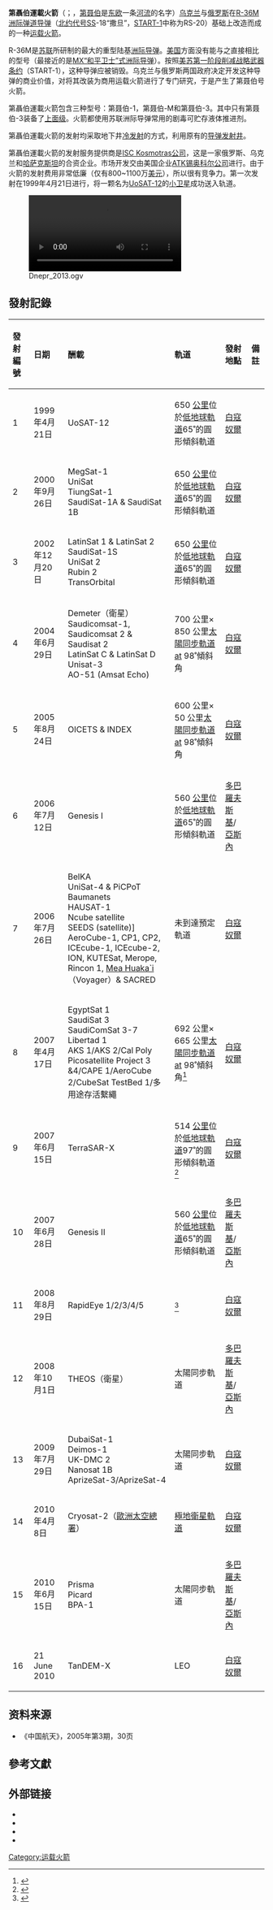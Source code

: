 {{noteTA
|1 = zh-cn:拜科努尔; zh-tw:白寇奴爾;
}}

{{Infobox rocket
|name =第聶伯運載火箭
|image = Dnepr rocket lift-off 1.jpg
|caption =
|function =[[運載火箭|運載火箭]]
|manufacturer =[[馬卡羅夫南方機械製造廠生產聯合體|馬卡羅夫南方機械製造廠生產聯合體]]
|country-origin = {{USSR}}({{UKR}})
|cpl-year =
|cpl =
|height = {{convert|34.3|m|ft}}
|diameter = {{convert|3|m|ft}}
|mass = {{convert|211000|kg|lb}}
|stages = 3（4或5節為SpaceTug[[上面級|上面級]]）
|capacities =
{{Infobox Rocket/Payload|mass={{convert|4500|kg|lb}}|location=[[低地軌道|LEO]]}}
{{Infobox Rocket/Payload|mass={{convert|3200|kg|lb}}|location=the [[國際太空站|ISS]]}}
{{Infobox Rocket/Payload|mass={{convert|550|kg|lb}} (搭載SpaceTug-1上面級)|location=[[月球轉移軌道|TLI]]}}
|status = 現役
|sites = [[拜科努爾|拜科努爾]][[Baikonur_Cosmodrome_Site_109|Site 109/95]]<br>[[棟巴羅夫斯基|棟巴羅夫斯基]][[Dombarovsky_Site_13|LC-13]]<br>（以飛彈發射井發射）
|first= 1999年4月21日
|last=
|launches = 16次
|success = 15次
|fail = 1次
|partial =
|stagedata =
{{Infobox Rocket/Stage
|stageno = -{zh-hans:第一级;zh-tw:第一節}-
|engines = 1 [[RD-264|RD-264]]
|thrust = 4520千牛頓
|SI = 318秒
|burntime = 130秒
|fuel = [[四氧化二氮|四氧化二氮]]/[[UDMH|UDMH]]
}}{{Infobox Rocket/Stage
|stageno = -{zh-hans:第二级;zh-tw:第二節}-
|engines = 1 [[RD-0255|RD-0255]]
|thrust = 755千牛頓
|SI = 340秒
|burntime = 190秒
|fuel = [[四氧化二氮|四氧化二氮]]/[[UDMH|UDMH]]
}}{{Infobox Rocket/Stage
|stageno = -{zh-hans:第三级;zh-tw:第三節}-
|engines = 1 [[RD-869|RD-869]]
|thrust = 18.6千牛頓
|SI = 317秒
|burntime = 1,000秒
|fuel = [[四氧化二氮|四氧化二氮]]/[[UDMH|UDMH]]
}}{{Infobox Rocket/Stage
|stageno = -{zh-hans:第四级;zh-tw:第四節}-
|name =[[SpaceTug_1|SpaceTug 1]]
|diff = 選擇性使用
|thrust =
|engines =1 [[固態火箭發動機|固態]]
|fuel = [[固態火箭發動機|固態]]
}}{{Infobox Rocket/Stage
|stageno = -{zh-hans:第四/五级;zh-tw:第四/五節}-
|name =[[SpaceTug_3|SpaceTug 3]]
|diff = 選擇性搭載
|thrust =
|engines =1液態
|fuel = [[四氧化二氮|四氧化二氮]]/[[UDMH|UDMH]]}}
}}

'''第聶伯運載火箭'''（{{lang-uk|Дніпро}}；{{lang-ru|Днепр}}，[[第聂伯河|第聂伯]]是[[东欧|东欧]]一条[[河流|河流]]的名字）[[乌克兰|乌克兰]]与[[俄罗斯|俄罗斯]]在[[R-36|R-36M洲际弹道导弹]]（[[北约代号|北约代号]]SS-18“撒旦”，[[削减战略武器条约|START-1]]中称为RS-20）基础上改造而成的一种[[运载火箭|运载火箭]]。

R-36M是[[苏联|苏联]]所研制的最大的重型陆基[[洲际导弹|洲际导弹]]。[[美国|美国]]方面没有能与之直接相比的型号（最接近的是[[LGM-118A|MX“和平卫士”式洲际导弹]]）。按照[[美国|美]][[苏联|苏]][[第一阶段削减战略武器条约|第一阶段削减战略武器条约]]（START-1），这种导弹应被销毁。乌克兰与俄罗斯两国政府决定开发这种导弹的商业价值，对将其改装为商用运载火箭进行了专门研究，于是产生了第聂伯号火箭。

第聶伯運載火箭包含三种型号：第聂伯-1，第聂伯-M和第聂伯-3。其中只有第聂伯-3装备了[[上面级|上面级]]。火箭都使用苏联洲际导弹常用的剧毒可贮存液体推进剂。

第聶伯運載火箭的发射均采取地下井[[冷发射|冷发射]]的方式，利用原有的[[导弹发射井|导弹发射井]]。

第聶伯運載火箭的发射服务提供商是[[ISC_Kosmotras公司|ISC Kosmotras公司]]，这是一家俄罗斯、乌克兰和[[哈萨克斯坦|哈萨克斯坦]]的合资企业。市场开发交由美国企业[[ATK锡奥科尔公司|ATK锡奥科尔公司]]进行。由于火箭的发射费用非常低廉（仅有800~1100万[[美元|美元]]），所以很有竞争力。第一次发射在1999年4月21日进行，将一颗名为[[UoSAT-12|UoSAT-12]]的[[小卫星|小卫星]]成功送入轨道。

[[File:Dnepr_2013.ogv|thumb]]

==發射記錄==
{| class="wikitable"
|- style="vertical-align:top;"
! style="text-align:left;" | 發射編號
! style="text-align:left;" | 日期
! style="text-align:left;" | 酬載
! style="text-align:left;" | 軌道
! style="text-align:left;" | 發射地點
! style="text-align:left;" | 備註
|- style="vertical-align:top; border-top:3px double #aaa;"
| 1 || 1999年4月21日 || UoSAT-12 {{GBR}} || 650 [[公里|公里]]位於[[低地球軌道|低地球軌道]]65˚的圓形傾斜軌道 || [[白寇奴爾|白寇奴爾]] || {{yes|成功}}
|-  style="vertical-align:top; border-top:1px solid #aaa;"
| 2 || 2000年9月26日 || MegSat-1 {{ITA}}<br>UniSat {{ITA}}<br>TiungSat-1 {{MYS}}<br>SaudiSat-1A & SaudiSat 1B {{SAU}}|| 650 [[公里|公里]]位於[[低地球軌道|低地球軌道]]65˚的圓形傾斜軌道 || [[白寇奴爾|白寇奴爾]] || {{yes|成功}}
|- style="vertical-align:top; border-top:1px solid #aaa;"
| 3 || 2002年12月20日 || LatinSat 1 & LatinSat 2 {{ARG}}<br>SaudiSat-1S {{SAU}}<br>UniSat 2 {{ITA}}<br>Rubin 2 {{DEU}}<br>TransOrbital {{USA}} || 650 [[公里|公里]]位於[[低地球軌道|低地球軌道]]65˚的圓形傾斜軌道 || [[白寇奴爾|白寇奴爾]] || {{yes|成功}}
|- style="vertical-align:top; border-top:1px solid #aaa;"
| 4 || 2004年6月29日 || Demeter（衛星）{{FRA}}<br>Saudicomsat-1, Saudicomsat 2 & Saudisat 2 {{SAU}}<br>LatinSat C & LatinSat D {{ARG}}<br>Unisat-3 {{ITA}}<br>AO-51 (Amsat Echo) {{USA}}   || 700 公里× 850 公里[[太陽同步軌道|太陽同步軌道]]at 98˚傾斜角 || [[白寇奴爾|白寇奴爾]] || {{yes|成功}}
|- style="vertical-align:top; border-top:1px solid #aaa;"
| 5 || 2005年8月24日 || OICETS & INDEX {{JPN}} || 600 公里× 50 公里[[太陽同步軌道|太陽同步軌道]]at 98˚傾斜角 || [[白寇奴爾|白寇奴爾]] || {{yes|成功}}
|- style="vertical-align:top; border-top:1px solid #aaa;"
| 6 || 2006年7月12日 || Genesis I {{USA}} || 560 [[公里|公里]]位於[[低地球軌道|低地球軌道]]65˚的圓形傾斜軌道 || [[多巴羅夫斯基|多巴羅夫斯基]]/[[亞斯內|亞斯內]] || {{yes|成功}}
|- style="vertical-align:top; border-top:1px solid #aaa;"
| 7 || 2006年7月26日 || BelKA {{BLR}}<br>UniSat-4 & PiCPoT {{ITA}}<br>Baumanets {{RUS}}<br>HAUSAT-1 {{KOR}}<br>Ncube satellite {{NOR}}<br>SEEDS (satellite)] {{JPN}}<br>AeroCube-1, CP1, CP2, ICEcube-1, ICEcube-2, ION, KUTESat, Merope, Rincon 1, [https://web.archive.org/web/20081212025927/http://www-ee.eng.hawaii.edu/~cubesat/ Mea Huaka`i]（Voyager）& SACRED {{USA}} || 未到達預定軌道 || [[白寇奴爾|白寇奴爾]] || {{no|失敗}}
 |- style="vertical-align:top; border-top:1px solid #aaa;"
| 8 || 2007年4月17日 || EgyptSat 1 {{EGY}}<br>SaudiSat 3 {{SAU}}<br>SaudiComSat 3-7 {{SAU}}<br>Libertad 1 {{COL}}<br>AKS 1/AKS 2/Cal Poly Picosatellite Project 3 &4/CAPE 1/AeroCube 2/CubeSat TestBed 1/多用途存活繫繩 || 692 公里× 665 公里[[太陽同步軌道|太陽同步軌道]]at 98˚傾斜角<ref>{{cite web|url=http://www.federalspace.ru/Start1Show.asp?STARTID=623|title=EgyptSat 1/Saudisat-3 launch details|publisher=[[Russian_Federal_Space_Agency|Roskosmos]]|language=ru|accessdate=2011-08-07|archive-date=2007-07-08|archive-url=https://web.archive.org/web/20070708231915/http://www.federalspace.ru/Start1Show.asp?STARTID=623|dead-url=no}}</ref>||[[白寇奴爾|白寇奴爾]] || {{yes|成功}}
|- style="vertical-align:top; border-top:1px solid #aaa;"
| 9 || 2007年6月15日 || TerraSAR-X {{DEU}} || 514 [[公里|公里]]位於[[低地球軌道|低地球軌道]]97˚的圓形傾斜軌道<ref>{{cite web|url=http://www.federalspace.ru/Start1Show.asp?STARTID=626|title=TerraSAR-X launch details|publisher=[[Russian_Federal_Space_Agency|Roskosmos]]|language=ru|accessdate=2011-08-07|archive-date=2007-07-08|archive-url=https://web.archive.org/web/20070708231448/http://www.federalspace.ru/Start1Show.asp?STARTID=626|dead-url=no}}</ref>|| [[白寇奴爾|白寇奴爾]] || {{yes|成功}}
|- style="vertical-align:top; border-top:1px solid #aaa;"
| 10 || 2007年6月28日 || Genesis II {{USA}} || 560 [[公里|公里]]位於[[低地球軌道|低地球軌道]]65˚的圓形傾斜軌道 || [[多巴羅夫斯基|多巴羅夫斯基]]/[[亞斯內|亞斯內]] || {{yes|成功}}
|- style="vertical-align:top; border-top:1px solid #aaa;"
| 11 || 2008年8月29日 || RapidEye 1/2/3/4/5 {{DEU}} || <ref>{{cite web |url=http://www.spaceflightnow.com/news/n0808/29dneprrapideye/ |title=Five RapidEye remote sensing satellites launched |publisher=Spaceflight Now |access-date=2011-08-07 |archive-date=2021-02-12 |archive-url=https://web.archive.org/web/20210212013649/https://spaceflightnow.com/news/n0808/29dneprrapideye/ |dead-url=no }}</ref>|| [[白寇奴爾|白寇奴爾]] || {{yes|成功}}
|- style="vertical-align:top; border-top:1px solid #aaa;"
| 12 || 2008年10月1日 || THEOS（衛星）{{THA}} || 太陽同步軌道 || [[多巴羅夫斯基|多巴羅夫斯基]]/[[亞斯內|亞斯內]] || {{yes|成功}}
|- style="vertical-align:top; border-top:1px solid #aaa;"
| 13 || 2009年7月29日 || DubaiSat-1 {{UAE}} <br> Deimos-1 {{ESP}}<br>UK-DMC 2 {{GBR}} <br>Nanosat 1B {{ESP}}<br>AprizeSat-3/AprizeSat-4 {{USA}} || 太陽同步軌道 || [[白寇奴爾|白寇奴爾]] || {{yes|成功}}
|- style="vertical-align:top; border-top:1px solid #aaa;"
| 14 || 2010年4月8日 || Cryosat-2（[[歐洲太空總署|歐洲太空總署]]） || [[極地衛星軌道|極地衛星軌道]]|| [[白寇奴爾|白寇奴爾]] || {{yes|成功}}
|- style="vertical-align:top; border-top:1px solid #aaa;"
| 15 || 2010年6月15日 || Prisma {{SWE}}<br> Picard {{FRA}} <br>BPA-1 || 太陽同步軌道 || [[多巴羅夫斯基|多巴羅夫斯基]]/[[亞斯內|亞斯內]] || {{yes|成功}}
|-
| 16 || 21 June 2010 || TanDEM-X {{DEU}} || LEO || [[白寇奴爾|白寇奴爾]] || {{yes|成功}}
|}

==资料来源==
*《中国航天》，2005年第3期，30页
==參考文獻==
{{reflist|30em}}
==外部链接==
{{commons category|Dnepr (rocket)}}
* {{cite web|url=http://www.kosmotras.ru/|title=Kosmotras launch service provider|accessdate=2008-04-08|archive-date=2007-05-01|archive-url=https://web.archive.org/web/20070501024040/http://www.kosmotras.ru/|dead-url=no}}
* {{cite web|url=http://snebulos.mit.edu/projects/reference/launch_vehicles/DNEPR/Dnepr_User_Guide.pdf|title=DNEPR User's guide|publisher=[[麻省理工学院|MIT]]|access-date=2008-04-08|archive-date=2012-02-05|archive-url=https://web.archive.org/web/20120205000620/http://snebulos.mit.edu/projects/reference/launch_vehicles/DNEPR/Dnepr_User_Guide.pdf|dead-url=no}}
* {{cite web|url=http://www.astronautix.com/lvs/r36m2.htm|title=Astronautix entry - R-36M2|deadurl=yes|archiveurl=https://web.archive.org/web/20060711163222/http://astronautix.com/lvs/r36m2.htm|archivedate=2006-07-11}}
* {{cite web|url=http://www2.jpl.nasa.gov/calendar/|title=Space Calendar (JPL)|publisher=[[NASA|NASA]]|access-date=2008-04-08|archive-date=2020-11-12|archive-url=https://web.archive.org/web/20201112015150/https://www2.jpl.nasa.gov/calendar/|dead-url=no}}

{{Russian launch vehicles}}
{{ELVs}}

[[Category:运载火箭|Category:运载火箭]]